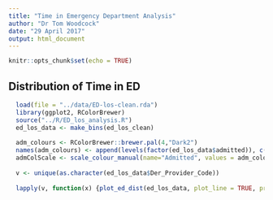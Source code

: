 ```yaml
---
title: "Time in Emergency Department Analysis"
author: "Dr Tom Woodcock"
date: "29 April 2017"
output: html_document
---
```


```r
knitr::opts_chunk$set(echo = TRUE)
```

## Distribution of Time in ED

```r
  
  load(file = "../data/ED-los-clean.rda")
  library(ggplot2, RColorBrewer)
  source("../R/ED_los_analysis.R")
  ed_los_data <- make_bins(ed_los_clean)
  
  adm_colours <- RColorBrewer::brewer.pal(4,"Dark2")
  names(adm_colours) <- append(levels(factor(ed_los_data$admitted)), c(NA, NA), after = 1)
  admColScale <- scale_colour_manual(name="Admitted", values = adm_colours)
  
  v <- unique(as.character(ed_los_data$Der_Provider_Code))
  
  lapply(v, function(x) {plot_ed_dist(ed_los_data, plot_line = TRUE, prov_codes = c(x)) + admColScale})
  

```